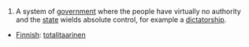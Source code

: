 #A system of [[government]] where the people have virtually no authority and the [[state]] wields absolute control, for example a [[dictatorship]].

*[[Finnish]]: [[totalitaarinen]]